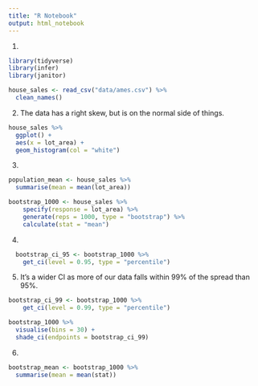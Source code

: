 ```yaml
---
title: "R Notebook"
output: html_notebook
---
```

1)
```r
library(tidyverse)
library(infer)
library(janitor)

house_sales <- read_csv("data/ames.csv") %>%
  clean_names()
```

2) The data has a right skew, but is on the normal side of things.
```r
house_sales %>%
  ggplot() + 
  aes(x = lot_area) +
  geom_histogram(col = "white")
```

3)

```r
population_mean <- house_sales %>%
  summarise(mean = mean(lot_area))

bootstrap_1000 <- house_sales %>%
    specify(response = lot_area) %>%
    generate(reps = 1000, type = "bootstrap") %>%
    calculate(stat = "mean") 
```

4)
```r
  bootstrap_ci_95 <- bootstrap_1000 %>%
    get_ci(level = 0.95, type = "percentile")
```

5) It's a wider CI as more of our data falls within 99% of the spread than 95%.
```r
bootstrap_ci_99 <- bootstrap_1000 %>%
    get_ci(level = 0.99, type = "percentile")

bootstrap_1000 %>%
  visualise(bins = 30) +
  shade_ci(endpoints = bootstrap_ci_99)
```

6)
```r
bootstrap_mean <- bootstrap_1000 %>%
  summarise(mean = mean(stat))
``` 

